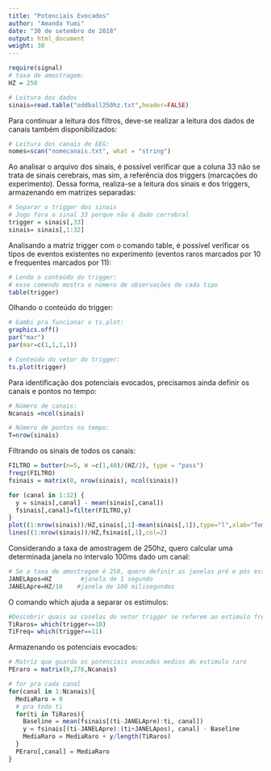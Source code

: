 ```yaml
---
title: "Potenciais Evocados"
author: "Amanda Yumi"
date: "30 de setembro de 2018"
output: html_document
weight: 30
---
```


```r
require(signal)
# taxa de amostragem:
HZ = 250
```



```r
# Leitura dos dados
sinais=read.table("oddball250hz.txt",header=FALSE)
```


Para continuar a leitura dos filtros, deve-se realizar a leitura dos dados de canais também disponibilizados:

```r
# Leitura dos canais de EEG:
nomes=scan("nomecanais.txt", what = "string")
```

Ao analisar o arquivo dos sinais, é possível verificar que a coluna 33 não se trata de sinais cerebrais, mas sim, a referência dos triggers (marcações do experimento).
Dessa forma, realiza-se a leitura dos sinais e dos triggers, armazenando em matrizes separadas:

```r
# Separar o trigger dos sinais
# Jogo fora o sinal 33 porque não é dado cerrebral
trigger = sinais[,33]
sinais= sinais[,1:32]
```

Analisando a matriz trigger com o comando table, é possível verificar os tipos de eventos existentes no experimento (eventos raros marcados por 10 e frequentes marcados por 11):

```r
# Lendo o conteúdo do trigger:
# esse comendo mostra o número de observações de cada tipo
table(trigger)
```

Olhando o conteúdo do trigger:

```r
# Gambi pra funcionar o ts.plot:
graphics.off()
par("mar")
par(mar=c(1,1,1,1))
```

```r
# Conteúdo do vetor do trigger:
ts.plot(trigger)

```



Para identificação dos potenciais evocados, precisamos ainda definir os canais e pontos no tempo:

```r
# Número de canais:
Ncanais =ncol(sinais)

# Número de pontos no tempo:
T=nrow(sinais)
```

Filtrando os sinais de todos os canais:


```r

FILTRO = butter(n=5, W =c(1,40)/(HZ/2), type = "pass")
freqz(FILTRO)
fsinais = matrix(0, nrow(sinais), ncol(sinais))

for (canal in 1:32) {
  y = sinais[,canal] - mean(sinais[,canal])
  fsinais[,canal]=filter(FILTRO,y)
}
plot((1:nrow(sinais))/HZ,sinais[,1]-mean(sinais[,1]),type="l",xlab="Tempo(s)", ylab="sinal(uV)")
lines((1:nrow(sinais))/HZ,fsinais[,1],col=2)
```

Considerando a taxa de amostragem de 250hz, quero calcular uma determinada janela no intervalo 100ms dado um canal:

```r
# Se a taxa de amostragem é 250, quero definir as janelas pré e pós estímulos:
JANELApos=HZ        #janela de 1 segundo
JANELApre=HZ/10    #janela de 100 milisegundos

```

O comando which ajuda a separar os estímulos:

```r
#Descobrir quais as caselas do vetor trigger se referem ao estimulo freq e raro
TiRaros= which(trigger==10)
TiFreq= which(trigger==11)
```

Armazenando os potenciais evocados:

```r
# Matriz que guarda os potenciais evocados medios do estimulo raro
PEraro = matrix(0,276,Ncanais)

# for pra cada canal
for(canal in 1:Ncanais){
  MediaRaro = 0
  # pra todo ti
  for(ti in TiRaros){
    Baseline = mean(fsinais[(ti-JANELApre):ti, canal])
    y = fsinais[(ti-JANELApre):(ti+JANELApos), canal] - Baseline
    MediaRaro = MediaRaro + y/length(TiRaros)
  } 
  PEraro[,canal] = MediaRaro
}
```

